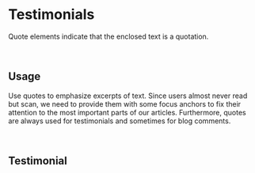 
<Meta title="Design System/Components/Testimonials" component={Testimonial} />

# Testimonials

Quote elements indicate that the enclosed text is a quotation. 

<br/>

## Usage

Use quotes to emphasize excerpts of text. Since users almost never read but scan, we need to provide them with some focus anchors to fix their attention to the most important parts of our articles. Furthermore, quotes are always used for testimonials and sometimes for blog comments.

<br/>

## Testimonial


<Preview withToolbar>
  <Story name="Testimonials">
    <Testimonial 
      name={"Marisa Tomei"}
      bio={"Founding partner of Aiden Health"}
      content={"A part of the reason we decided to start Aiden Health was to make healthcare more accessible to younger and older individuals."} 
    />
  </Story>
</Preview>